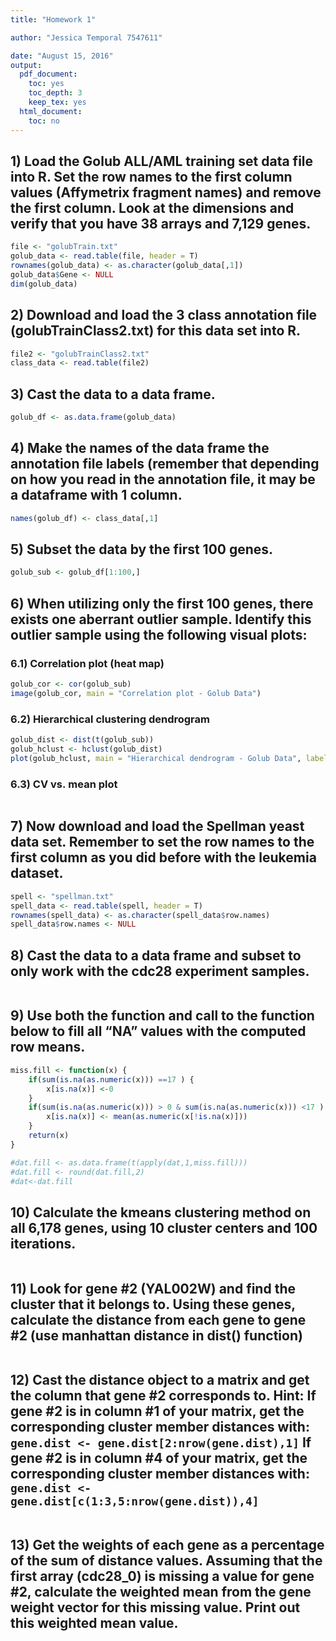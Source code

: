 ```yaml
---
title: "Homework 1"

author: "Jessica Temporal 7547611"

date: "August 15, 2016"
output:
  pdf_document:
    toc: yes
    toc_depth: 3
    keep_tex: yes
  html_document:
    toc: no
---
```

\newpage

## 1) Load the Golub ALL/AML training set data file into R. Set the row names to the first column values (Affymetrix fragment names) and remove the first column. Look at the dimensions and verify that you have 38 arrays and 7,129 genes.
```r
file <- "golubTrain.txt"
golub_data <- read.table(file, header = T)
rownames(golub_data) <- as.character(golub_data[,1])
golub_data$Gene <- NULL
dim(golub_data)
```

## 2) Download and load the 3 class annotation file (golubTrainClass2.txt) for this data set into R.
```r
file2 <- "golubTrainClass2.txt"
class_data <- read.table(file2)
```

## 3) Cast the data to a data frame.
```r
golub_df <- as.data.frame(golub_data)
```

## 4) Make the names of the data frame the annotation file labels (remember that depending on how you read in the annotation file, it may be a dataframe with 1 column.
```r
names(golub_df) <- class_data[,1]
```

## 5) Subset the data by the first 100 genes.
```r
golub_sub <- golub_df[1:100,]
```
\newpage

## 6) When utilizing only the first 100 genes, there exists one aberrant outlier sample. Identify this outlier sample using the following visual plots:

### 6.1) Correlation plot (heat map)
```r
golub_cor <- cor(golub_sub)
image(golub_cor, main = "Correlation plot - Golub Data")
```
\newpage

### 6.2) Hierarchical clustering dendrogram
```r
golub_dist <- dist(t(golub_sub))
golub_hclust <- hclust(golub_dist)
plot(golub_hclust, main = "Hierarchical dendrogram - Golub Data", labels = c(1:38))
```
\newpage

### 6.3) CV vs. mean plot
```r

```

## 7) Now download and load the Spellman yeast data set. Remember to set the row names to the first column as you did before with the leukemia dataset.
```r
spell <- "spellman.txt"
spell_data <- read.table(spell, header = T)
rownames(spell_data) <- as.character(spell_data$row.names)
spell_data$row.names <- NULL
```

## 8) Cast the data to a data frame and subset to only work with the cdc28 experiment samples.
```r

```

## 9) Use both the function and call to the function below to fill all “NA” values with the computed row means.
```r
miss.fill <- function(x) {
	if(sum(is.na(as.numeric(x))) ==17 ) {
		x[is.na(x)] <-0
	}
	if(sum(is.na(as.numeric(x))) > 0 & sum(is.na(as.numeric(x))) <17 ) {
        x[is.na(x)] <- mean(as.numeric(x[!is.na(x)]))
	}
	return(x)
}

#dat.fill <- as.data.frame(t(apply(dat,1,miss.fill)))
#dat.fill <- round(dat.fill,2)
#dat<-dat.fill
```

## 10) Calculate the kmeans clustering method on all 6,178 genes, using 10 cluster centers and 100 iterations.
```r

```

## 11) Look for gene #2 (YAL002W) and find the cluster that it belongs to.  Using these genes, calculate the distance from each gene to gene #2 (use manhattan distance in dist() function)
```r

```

## 12) Cast the distance object to a matrix and get the column that gene #2 corresponds to.  Hint: If gene #2 is in column #1 of your matrix, get the corresponding cluster member distances with: `gene.dist <- gene.dist[2:nrow(gene.dist),1]` If gene #2 is in column #4 of your matrix, get the corresponding cluster member distances with: `gene.dist <- gene.dist[c(1:3,5:nrow(gene.dist)),4]`
```r

```

## 13) Get the weights of each gene as a percentage of the sum of distance values. Assuming that the first array (cdc28_0) is missing a value for gene #2, calculate the weighted mean from the gene weight vector for this missing value. Print out this weighted mean value.
```r

```
